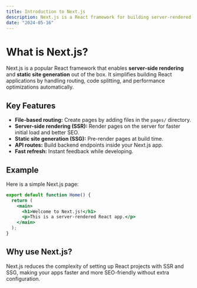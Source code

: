 ```yaml
---
title: Introduction to Next.js
description: Next.js is a React framework for building server-rendered and statically generated web applications.
date: "2024-05-16"
---
```


# What is Next.js?

Next.js is a popular React framework that enables **server-side rendering** and **static site generation** out of the box. It simplifies building React applications by handling routing, code splitting, and performance optimizations automatically.

## Key Features

- **File-based routing:** Create pages by adding files in the `pages/` directory.
- **Server-side rendering (SSR):** Render pages on the server for faster initial load and better SEO.
- **Static site generation (SSG):** Pre-render pages at build time.
- **API routes:** Build backend endpoints inside your Next.js app.
- **Fast refresh:** Instant feedback while developing.

## Example

Here is a simple Next.js page:

```jsx
export default function Home() {
  return (
    <main>
      <h1>Welcome to Next.js!</h1>
      <p>This is a server-rendered React app.</p>
    </main>
  );
}
```

## Why use Next.js?

Next.js reduces the complexity of setting up React projects with SSR and SSG, making your apps faster and more SEO-friendly without extra configuration.

